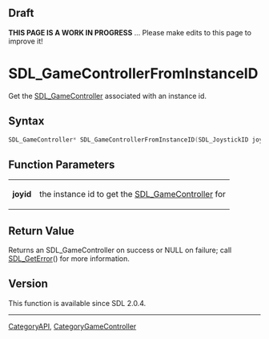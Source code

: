 
== Draft ==


'''THIS PAGE IS A WORK IN PROGRESS''' ... Please make edits to this page to improve it!


<!-- #*^*^*^*^*See https://wiki.libsdl.org/SGFunctions for details on editing this page*^*^*^*^* -->


= SDL_GameControllerFromInstanceID =

Get the [[SDL_GameController]] associated with an instance id.

== Syntax ==

<syntaxhighlight lang='c'>
SDL_GameController* SDL_GameControllerFromInstanceID(SDL_JoystickID joyid);
</syntaxhighlight>

== Function Parameters ==

{|
|'''joyid'''
|the instance id to get the [[SDL_GameController]] for
|}

== Return Value ==

Returns an SDL_GameController on success or NULL on failure; call
[[SDL_GetError]]() for more information.



== Version ==

This function is available since SDL 2.0.4.


----
[[CategoryAPI]], [[CategoryGameController]]
<!-- #See the Style Guide for instructions on editing the footer. -->


